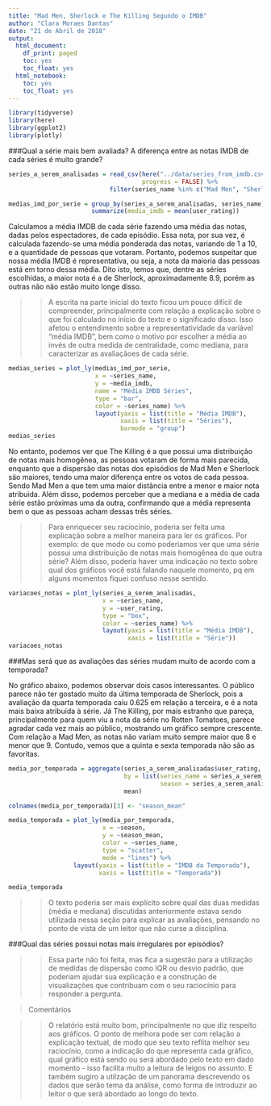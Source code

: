 ```yaml
---
title: "Mad Men, Sherlock e The Killing Segundo o IMDB"
author: "Clara Moraes Dantas"
date: "21 de Abril de 2018"
output:
  html_document:
    df_print: paged
    toc: yes
    toc_float: yes
  html_notebook:
    toc: yes
    toc_float: yes
---
```


```r
library(tidyverse)
library(here)
library(ggplot2)
library(plotly)
```
###Qual a série mais bem avaliada? A diferença entre as notas IMDB de cada séries é muito grande?

```r
series_a_serem_analisadas = read_csv(here("../data/series_from_imdb.csv"),
                                     progress = FALSE) %>%
                            filter(series_name %in% c("Mad Men", "Sherlock", "The Killing"))

medias_imd_por_serie = group_by(series_a_serem_analisadas, series_name) %>%
                       summarize(media_imdb = mean(user_rating))
```

Calculamos a média IMDB de cada série fazendo uma média das notas, dadas pelos espectadores, de cada episódio. Essa nota, por sua vez, é calculada fazendo-se uma média ponderada das notas, variando de 1 a 10, e a quantidade de pessoas que votaram. Portanto, podemos suspeitar que nossa média IMDB é representativa, ou seja, a nota da maioria das pessoas está em torno dessa média.
Dito isto, temos que, dentre as séries escolhidas, a maior nota é a de Sherlock, aproximadamente 8.9, porém as outras não não estão muito longe disso.

>> A escrita na parte inicial do texto ficou um pouco difícil de compreender, principalmente com relação a explicação sobre o que foi calculado no início do texto e o significado disso. Isso afetou o entendimento sobre a representatividade da variável "média IMDB", bem como o motivo por escolher a média ao invés de outra medida de centralidade, como mediana, para caracterizar as avaliaçãoes de cada série.

```r
medias_series = plot_ly(medias_imd_por_serie,
                        x = ~series_name,
                        y = ~media_imdb,
                        name = "Média IMDB Séries",
                        type = "bar",
                        color = ~series_name) %>%
                        layout(yaxis = list(title = "Média IMDB"),
                               xaxis = list(title = "Séries"),
                               barmode = "group")
medias_series
```

No entanto, podemos ver que The Killing é a que possui uma distribuição de notas mais homogênea, as pessoas votaram de forma mais parecida, enquanto que a dispersão das notas dos episódios de Mad Men e Sherlock são maiores, tendo uma maior diferença entre os votos de cada pessoa. Sendo Mad Men a que tem uma maior distância entre a menor e maior nota atribuida. Além disso, podemos perceber que a mediana e a média de cada série estão próximas uma da outra, confirmando que a média representa bem o que as pessoas acham dessas três séries.

>> Para enriquecer seu raciocínio, poderia ser feita uma explicação sobre a melhor maneira para ler os gráficos. Por exemplo: de que modo ou como poderiamos ver que uma série possui uma distribuição de notas mais homogênea do que outra série? Além disso, poderia haver uma indicação no texto sobre qual dos gráficos você está falando naquele momento, pq em alguns momentos fiquei confuso nesse sentido.

```r
variacoes_notas = plot_ly(series_a_serem_analisadas,
                          x = ~series_name,
                          y = ~user_rating,
                          type = "box",
                          color = ~series_name) %>%
                          layout(yaxis = list(title = "Média IMDB"),
                                 xaxis = list(title = "Série"))
variacoes_notas
```

###Mas será que as avaliações das séries mudam muito de acordo com a temporada?

No gráfico abaixo, podemos observar dois casos interessantes. O público parece não ter gostado muito da última temporada de Sherlock, pois a avaliação da quarta temporada caiu 0.625 em relação a terceira, e é a nota mais baixa atribuída à série. Já The Killing, por mais estranho que pareça, principalmente para quem viu a nota da série no Rotten Tomatoes, parece agradar cada vez mais ao público, mostrando um gráfico sempre crescente. Com relação a Mad Men, as notas não variam muito sempre maior que 8 e menor que 9. Contudo, vemos que a quinta e sexta temporada não são as favoritas.

```r
media_por_temporada = aggregate(series_a_serem_analisadas$user_rating,
                                by = list(series_name = series_a_serem_analisadas$series_name,
                                          season = series_a_serem_analisadas$season),
                                mean)

colnames(media_por_temporada)[3] <- "season_mean"
```

```r
media_temporada = plot_ly(media_por_temporada,
                          x = ~season,
                          y = ~season_mean,
                          color = ~series_name,
                          type = "scatter",
                          mode = "lines") %>%
                  layout(yaxis = list(title = "IMDB da Temporada"),
                         xaxis = list(title = "Temporada"))

media_temporada
```

>> O texto poderia ser mais explícito sobre qual das duas medidas (média e mediana) discutidas anteriormente estava sendo utilizada nessa seção para explicar as avaliações, pensando no ponto de vista de um leitor que não curse a disciplina.

###Qual das séries possui notas mais irregulares por episódios?

>> Essa parte não foi feita, mas fica a sugestão para a utilização de medidas de dispersão como IQR ou desvio padrão, que poderiam ajudar sua explicação e a construção de visualizações que contribuam com o seu raciocínio para responder a pergunta.

> Comentários

>> O relatório está muito bom, principalmente no que diz respeito aos gráficos. O ponto de melhora pode ser com relação a explicação textual, de modo que seu texto reflita melhor seu raciocínio, como a indicação do que representa cada gráfico, qual gráfico está sendo ou será abordado pelo texto em dado momento - isso facilita muito a leitura de leigos no assunto. E também sugiro a utilzação de um panorama descrevendo os dados que serão tema da análise, como forma de introduzir ao leitor o que será abordado ao longo do texto.
